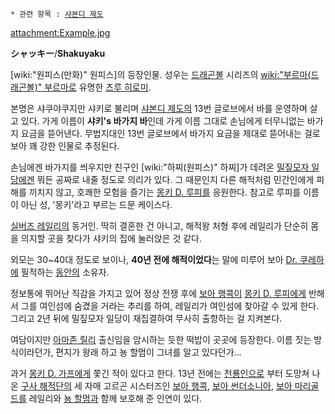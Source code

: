  * 관련 항목 : [[샤본디 제도]]

attachment:Example.jpg

'''シャッキー'''/'''Shakuyaku'''
 
[wiki:"원피스(만화)" 원피스]의 등장인물. 성우는 [[드래곤볼]] 시리즈의 [[wiki:"부르마(드래곤볼)" 부르마]]로 유명한 [[츠루 히로미]].

본명은 샤쿠야쿠지만 샤키로 불리며 [[샤본디 제도]]의 13번 글로브에서 바를 운영하며 살고 있다. 가게 이름이 '''샤키's 바가지 바'''인데 가게 이름 그대로 손님에게 터무니없는 바가지 요금을 뜯어낸다. 무법지대인 13번 글로브에서 바가지 요금을 제대로 뜯어내는 걸로 보아 꽤 강한 인물로 추정된다.

손님에겐 바가지를 씌우지만 친구인 [wiki:"하찌(원피스)" 하찌]가 데려온 [[밀짚모자 일당]]에겐 뭐든 공짜로 내줄 정도로 의리가 있다. 그 때문인지 다른 해적처럼 민간인에게 피해를 끼치지 않고, 호쾌한 모험을 즐기는 [[몽키 D. 루피]]를 응원한다. 참고로 루피를 이름이 아닌 성, '몽키'라고 부르는 드문 케이스다.

[[실버즈 레일리]]의 동거인. 딱히 결혼한 건 아니고, 해적왕 처형 후에 레일리가 단순히 몸을 의지할 곳을 찾다가 샤키의 집에 눌러앉은 것 같다.

외모는 30~40대 정도로 보이나, '''40년 전에 해적이었다'''는 말에 미루어 보아 [[Dr. 쿠레하]]에 필적하는 [[동안]]의 소유자.

정보통에 뛰어난 직감을 가지고 있어 정상 전쟁 후에 [[보아 행콕]]이 [[몽키 D. 루피]]에게 반해서 그를 여인섬에 숨겼을 거라는 추리를 하여, 레일리가 여인섬에 찾아갈 수 있게 한다. 그리고 2년 뒤에 밀짚모자 일당이 재집결하여 무사히 출항하는 걸 지켜본다.

여담이지만 [[아마존 릴리]] 출신임을 암시하는 듯한 떡밥이 곳곳에 등장한다. 이름 짓는 방식이라던가, 편지가 왕래 하고 뇽 할멈이 그녀를 알고 있다던가...

과거 [[몽키 D. 가프]]에게 쫓긴 적이 있다고 한다. 13년 전에는 [[천룡인]]으로 부터 도망쳐 나온 [[구사 해적단]]의 세 자매 고르곤 시스터즈인  [[보아 행콕]], [[보아 썬더소니아]], [[보아 마리골드]]를 레일리와 [[글로리오사|뇽 할멈]]과 함께 보호해 준 인연이 있다.
